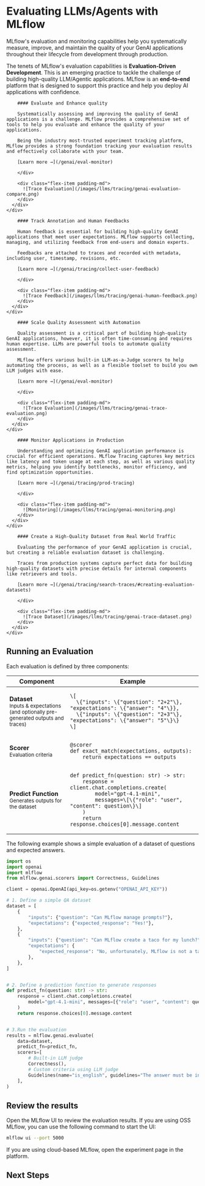 
# Evaluating LLMs/Agents with MLflow

MLflow's evaluation and monitoring capabilities help you systematically measure, improve, and maintain the quality of your GenAI applications throughout their lifecycle from development through production.

<ImageBox src="/images/mlflow-3/eval-monitor/evaluation-driven-development.png" alt="Evaluation Driven Development" />

The tenets of MLflow's evaluation capabilities is **Evaluation-Driven Development**. This is an emerging practice to tackle the challenge of building high-quality LLM/Agentic applications. MLflow is an **end-to-end** platform that is designed to support this practice and help you deploy AI applications with confidence.

<TabsWrapper>
  <Tabs>
  <TabItem value="evaluation" label="Systematic Evaluation">
    <div class="flex-column">
      <div class="flex-row">
        <div class="flex-item">

        #### Evaluate and Enhance quality

        Systematically assessing and improving the quality of GenAI applications is a challenge. MLflow provides a comprehensive set of tools to help you evaluate and enhance the quality of your applications.

        Being the industry most-trusted experiment tracking platform, MLflow provides a strong foundation tracking your evaluation results and effectively collaborate with your team.

        [Learn more →](/genai/eval-monitor)

        </div>

        <div class="flex-item padding-md">
          ![Trace Evaluation](/images/llms/tracing/genai-evaluation-compare.png)
        </div>
      </div>
    </div>

  </TabItem>
  <TabItem value="feedback" label="Human Feedback">
    <div class="flex-column">
      <div class="flex-row">
        <div class="flex-item">

        #### Track Annotation and Human Feedbacks

        Human feedback is essential for building high-quality GenAI applications that meet user expectations. MLflow supports collecting, managing, and utilizing feedback from end-users and domain experts.

        Feedbacks are attached to traces and recorded with metadata, including user, timestamp, revisions, etc.

        [Learn more →](/genai/tracing/collect-user-feedback)

        </div>

        <div class="flex-item padding-md">
          ![Trace Feedback](/images/llms/tracing/genai-human-feedback.png)
        </div>
      </div>
    </div>

  </TabItem>
  <TabItem value="llm-judge" label="LLM-as-a-Judge">
    <div class="flex-column">
      <div class="flex-row">
        <div class="flex-item">

        #### Scale Quality Assessment with Automation

        Quality assessment is a critical part of building high-quality GenAI applications, however, it is often time-consuming and requires human expertise. LLMs are powerful tools to automate quality assessment.

        MLflow offers various built-in LLM-as-a-Judge scorers to help automating the process, as well as a flexible toolset to build you own LLM judges with ease.

        [Learn more →](/genai/eval-monitor)

        </div>

        <div class="flex-item padding-md">
          ![Trace Evaluation](/images/llms/tracing/genai-trace-evaluation.png)
        </div>
      </div>
    </div>

  </TabItem>

  <TabItem value="production-monitoring" label="Production Monitoring">
    <div class="flex-column">
      <div class="flex-row">
        <div class="flex-item">

        #### Monitor Applications in Production

        Understanding and optimizing GenAI application performance is crucial for efficient operations. MLflow Tracing captures key metrics like latency and token usage at each step, as well as various quality metrics, helping you identify bottlenecks, monitor efficiency, and find optimization opportunities.

        [Learn more →](/genai/tracing/prod-tracing)

        </div>

        <div class="flex-item padding-md">
          ![Monitoring](/images/llms/tracing/genai-monitoring.png)
        </div>
      </div>
    </div>

  </TabItem>
  <TabItem value="dataset" label="Dataset Collection">
    <div class="flex-column">
      <div class="flex-row">
        <div class="flex-item">

        #### Create a High-Quality Dataset from Real World Traffic

        Evaluating the performance of your GenAI application is crucial, but creating a reliable evaluation dataset is challenging.

        Traces from production systems capture perfect data for building high-quality datasets with precise details for internal components like retrievers and tools.

        [Learn more →](/genai/tracing/search-traces/#creating-evaluation-datasets)

        </div>

        <div class="flex-item padding-md">
          ![Trace Dataset](/images/llms/tracing/genai-trace-dataset.png)
        </div>
      </div>
    </div>

  </TabItem>
  </Tabs>
</TabsWrapper>

## Running an Evaluation

Each evaluation is defined by three components:

<table style={{ width: "100%" }}>
  <thead>
    <tr>
      <th style={{ width: "30%" }}>Component</th>
      <th style={{ width: "70%" }}>Example</th>
    </tr>
  </thead>
  <tbody>
    <tr>
      <td><strong>Dataset</strong><br/><small>Inputs &amp; expectations (and optionally pre-generated outputs and traces)</small></td>
      <td>
        <pre><code>\[<br/>  \{"inputs": \{"question": "2+2"\}, "expectations": \{"answer": "4"\}},<br/>  \{"inputs": \{"question": "2+3"\}, "expectations": \{"answer": "5"\}\}<br/>\]</code></pre>
      </td>
    </tr>
    <tr>
      <td><strong>Scorer</strong><br/><small>Evaluation criteria</small></td>
      <td>
        <pre><code>@scorer<br/>def exact_match(expectations, outputs):<br/>    return expectations == outputs</code></pre>
      </td>
    </tr>
    <tr>
      <td><strong>Predict Function</strong><br/><small>Generates outputs for the dataset</small></td>
      <td>
        <pre><code>def predict_fn(question: str) -> str:<br/>    response = client.chat.completions.create(<br/>        model="gpt-4.1-mini",<br/>        messages=\[\{"role": "user", "content": question\}\]<br/>    )<br/>    return response.choices[0].message.content</code></pre>
      </td>
    </tr>
  </tbody>
</table>

The following example shows a simple evaluation of a dataset of questions and expected answers.

```python
import os
import openai
import mlflow
from mlflow.genai.scorers import Correctness, Guidelines

client = openai.OpenAI(api_key=os.getenv("OPENAI_API_KEY"))

# 1. Define a simple QA dataset
dataset = [
    {
        "inputs": {"question": "Can MLflow manage prompts?"},
        "expectations": {"expected_response": "Yes!"},
    },
    {
        "inputs": {"question": "Can MLflow create a taco for my lunch?"},
        "expectations": {
            "expected_response": "No, unfortunately, MLflow is not a taco maker."
        },
    },
]


# 2. Define a prediction function to generate responses
def predict_fn(question: str) -> str:
    response = client.chat.completions.create(
        model="gpt-4.1-mini", messages=[{"role": "user", "content": question}]
    )
    return response.choices[0].message.content


# 3.Run the evaluation
results = mlflow.genai.evaluate(
    data=dataset,
    predict_fn=predict_fn,
    scorers=[
        # Built-in LLM judge
        Correctness(),
        # Custom criteria using LLM judge
        Guidelines(name="is_english", guidelines="The answer must be in English"),
    ],
)
```

## Review the results

Open the MLflow UI to review the evaluation results. If you are using OSS MLflow, you can use the following command to start the UI:

```bash
mlflow ui --port 5000
```

If you are using cloud-based MLflow, open the experiment page in the platform.

<ImageBox src="/images/mlflow-3/eval-monitor/quickstart-eval-hero.png" alt="Evaluation Results" />

## Next Steps

<TilesGrid>
  <TileCard
    icon={Rocket}
    iconSize={48}
    title="Quickstart"
    description="Learn the MLflow's evaluation workflow in action."
    href="/genai/eval-monitor/quickstart"
    linkText="Start evaluating →"
    containerHeight={64}
  />
  <TileCard
    icon={MessageSquare}
    iconSize={48}
    title="Collect User Feedback"
    description="Understand how to collect user feedbacks for your applications."
    href="/genai/tracing/collect-user-feedback"
    linkText="Learn about feedback tracking →"
    containerHeight={64}
  />
</TilesGrid>
